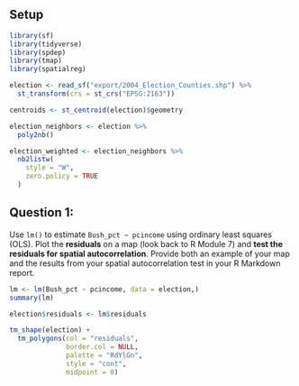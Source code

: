 ## Setup

```r
library(sf)
library(tidyverse)
library(spdep)
library(tmap)
library(spatialreg)

election <- read_sf("export/2004_Election_Counties.shp") %>% 
  st_transform(crs = st_crs("EPSG:2163"))

centroids <- st_centroid(election)$geometry

election_neighbors <- election %>% 
  poly2nb()

election_weighted <- election_neighbors %>% 
  nb2listw(
    style = "W",
    zero.policy = TRUE
  )

```


## Question 1:

Use `lm()` to estimate `Bush_pct ~ pcincome` using ordinary least squares (OLS). Plot the **residuals** on a map (look back to R Module 7) and **test the residuals for spatial autocorrelation**. Provide both an example of your map and the results from your spatial autocorrelation test in your R Markdown report. 

```r
lm <- lm(Bush_pct ~ pcincome, data = election,)
summary(lm)
```

```r
election$residuals <- lm$residuals

tm_shape(election) + 
  tm_polygons(col = "residuals",
              border.col = NULL,
              palette = "RdYlGn",
              style = "cont",
              midpoint = 0)


```

